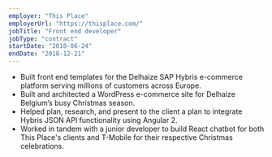 ```yaml
---
employer: "This Place"
employerUrl: "https://thisplace.com/"
jobTitle: "Front end developer"
jobType: "contract"
startDate: "2018-06-24"
endDate: "2018-12-21"
---
```


- Built front end templates for the Delhaize SAP Hybris e-commerce platform serving millions of customers across Europe.
- Built and architected a WordPress e-commerce site for Delhaize Belgium’s busy Christmas season.
- Helped plan, research, and present to the client a plan to integrate Hybris JSON API functionality using Angular 2.
- Worked in tandem with a junior developer to build React chatbot for both This Place's clients and T-Mobile for their respective Christmas celebrations.
